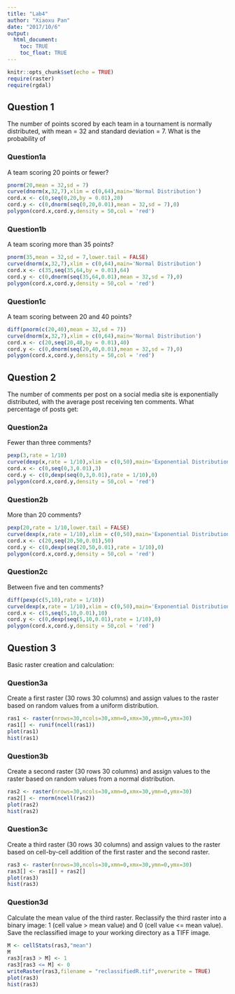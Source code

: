 ```yaml
---
title: "Lab4"
author: "Xiaoxu Pan"
date: "2017/10/6"
output: 
  html_document:
    toc: TRUE
    toc_float: TRUE
---
```


```r
knitr::opts_chunk$set(echo = TRUE)
require(raster)
require(rgdal)
```

## Question 1
The number of points scored by each team in a tournament is normally distributed, with mean = 32 and standard deviation = 7. What is the probability of

### Question1a 
A team scoring 20 points or fewer?
```r
pnorm(20,mean = 32,sd = 7)
curve(dnorm(x,32,7),xlim = c(0,64),main='Normal Distribution')
cord.x <- c(0,seq(0,20,by = 0.01),20)
cord.y <- c(0,dnorm(seq(0,20,0.01),mean = 32,sd = 7),0)
polygon(cord.x,cord.y,density = 50,col = 'red')
```

### Question1b
A team scoring more than 35 points?
```r
pnorm(35,mean = 32,sd = 7,lower.tail = FALSE)
curve(dnorm(x,32,7),xlim = c(0,64),main='Normal Distribution')
cord.x <- c(35,seq(35,64,by = 0.01),64)
cord.y <- c(0,dnorm(seq(35,64,0.01),mean = 32,sd = 7),0)
polygon(cord.x,cord.y,density = 50,col = 'red')
```

### Question1c
A team scoring between 20 and 40 points?
```r
diff(pnorm(c(20,40),mean = 32,sd = 7))
curve(dnorm(x,32,7),xlim = c(0,64),main='Normal Distribution')
cord.x <- c(20,seq(20,40,by = 0.01),40)
cord.y <- c(0,dnorm(seq(20,40,0.01),mean = 32,sd = 7),0)
polygon(cord.x,cord.y,density = 50,col = 'red')
```

## Question 2
The number of comments per post on a social media site is exponentially distributed, with the average post receiving ten comments. What percentage of posts get:

### Question2a
Fewer than three comments? 
```r
pexp(3,rate = 1/10)
curve(dexp(x,rate = 1/10),xlim = c(0,50),main='Exponential Distribution')
cord.x <- c(0,seq(0,3,0.01),3)
cord.y <- c(0,dexp(seq(0,3,0.01),rate = 1/10),0)
polygon(cord.x,cord.y,density = 50,col = 'red')
```

### Question2b
More than 20 comments?
```r
pexp(20,rate = 1/10,lower.tail = FALSE)
curve(dexp(x,rate = 1/10),xlim = c(0,50),main='Exponential Distribution')
cord.x <- c(20,seq(20,50,0.01),50)
cord.y <- c(0,dexp(seq(20,50,0.01),rate = 1/10),0)
polygon(cord.x,cord.y,density = 50,col = 'red')
```

### Question2c
Between five and ten comments?
```r
diff(pexp(c(5,10),rate = 1/10))
curve(dexp(x,rate = 1/10),xlim = c(0,50),main='Exponential Distribution')
cord.x <- c(5,seq(5,10,0.01),10)
cord.y <- c(0,dexp(seq(5,10,0.01),rate = 1/10),0)
polygon(cord.x,cord.y,density = 50,col = 'red')
```

## Question 3
Basic raster creation and calculation:

### Question3a
Create a first raster (30 rows 30 columns) and assign values to the raster based on random values from a uniform distribution.
```r
ras1 <- raster(nrows=30,ncols=30,xmn=0,xmx=30,ymn=0,ymx=30)
ras1[] <- runif(ncell(ras1))
plot(ras1)
hist(ras1)
```

### Question3b
Create a second raster (30 rows 30 columns) and assign values to the raster based on random values from a normal distribution.
```r
ras2 <- raster(nrows=30,ncols=30,xmn=0,xmx=30,ymn=0,ymx=30)
ras2[] <- rnorm(ncell(ras2))
plot(ras2)
hist(ras2)
```

### Question3c
Create a third raster (30 rows 30 columns) and assign values to the raster based on cell-by-cell addition of the first raster and the second raster. 
```r
ras3 <- raster(nrows=30,ncols=30,xmn=0,xmx=30,ymn=0,ymx=30)
ras3[] <- ras1[] + ras2[]
plot(ras3)
hist(ras3)
```

### Question3d
Calculate the mean value of the third raster. Reclassify the third raster into a binary image: 1 (cell value > mean value) and 0 (cell value <= mean value). Save the reclassified image to your working directory as a TIFF image.
```r
M <- cellStats(ras3,"mean")
M
ras3[ras3 > M] <- 1
ras3[ras3 <= M] <- 0
writeRaster(ras3,filename = "reclassifiedR.tif",overwrite = TRUE)
plot(ras3)
hist(ras3)
```

